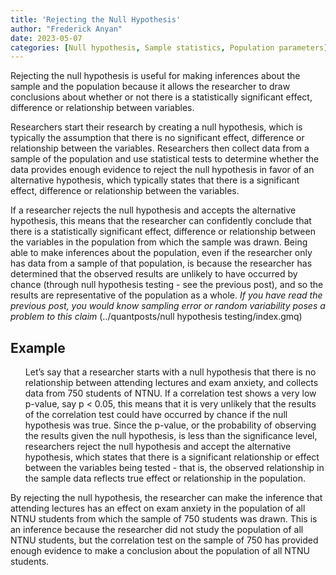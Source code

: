 ```yaml
---
title: 'Rejecting the Null Hypothesis'
author: "Frederick Anyan"
date: 2023-05-07
categories: [Null hypothesis, Sample statistics, Population parameters]
---
```


Rejecting the null hypothesis is useful for making inferences about the sample and the population because it allows the researcher to draw conclusions about whether or not there is a statistically significant effect, difference or relationship between variables.

Researchers start their research by creating a null hypothesis, which is typically the assumption that there is no significant effect, difference or relationship between the variables. Researchers then collect data from a sample of the population and use statistical tests to determine whether the data provides enough evidence to reject the null hypothesis in favor of an alternative hypothesis, which typically states that there is a significant effect, difference or relationship between the variables.

If a researcher rejects the null hypothesis and accepts the alternative hypothesis, this means that the researcher can confidently conclude that there is a statistically significant effect, difference or relationship between the variables in the population from which the sample was drawn. Being able to make inferences about the population, even if the researcher only has data from a sample of that population, is because the researcher has determined that the observed results are unlikely to have occurred by chance (through null hypothesis testing - see the previous post), and so the results are representative of the population as a whole. *If you have read the previous post, you would know sampling error or random variability poses a problem to this claim* (../quantposts/null hypothesis testing/index.gmq)

## Example

<ul>Let's say that a researcher starts with a null hypothesis that there is no relationship between attending lectures and exam anxiety, and collects data from 750 students of NTNU. If a correlation test shows a very low p-value, say p < 0.05, this means that it is very unlikely that the results of the correlation test could have occurred by chance if the null hypothesis was true. Since the p-value, or the probability of observing the results given the null hypothesis, is less than the significance level, researchers reject the null hypothesis and accept the alternative hypothesis, which states that there is a significant relationship or effect between the variables being tested - that is, the observed relationship in the sample data reflects true effect or relationship in the population.</ul>

By rejecting the null hypothesis, the researcher can make the inference that attending lectures has an effect on exam anxiety in the population of all NTNU students from which the sample of 750 students was drawn. This is an inference because the researcher did not study the population of all NTNU students, but the correlation test on the sample of 750 has provided enough evidence to make a conclusion about the population of all NTNU students.

